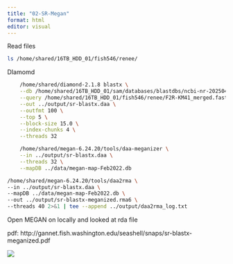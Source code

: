 ```yaml
---
title: "02-SR-Megan"
format: html
editor: visual
---
```


Read files

```bash
ls /home/shared/16TB_HDD_01/fish546/renee/
```

DIamomd

```bash
    /home/shared/diamond-2.1.8 blastx \
    --db /home/shared/16TB_HDD_01/sam/databases/blastdbs/ncbi-nr-20250429.dmnd \
    --query /home/shared/16TB_HDD_01/fish546/renee/F2R-KM41_merged.fastq.gz \
    --out ../output/sr-blastx.daa \
    --outfmt 100 \
    --top 5 \
    --block-size 15.0 \
    --index-chunks 4 \
    --threads 32
```

```bash
    /home/shared/megan-6.24.20/tools/daa-meganizer \
    --in ../output/sr-blastx.daa \
    --threads 32 \
    --mapDB ../data/megan-map-Feb2022.db
```

```bash
/home/shared/megan-6.24.20/tools/daa2rma \
--in ../output/sr-blastx.daa \
--mapDB ../data/megan-map-Feb2022.db \
--out ../output/sr-blastx-meganized.rma6 \
--threads 40 2>&1 | tee --append ../output/daa2rma_log.txt

```

Open MEGAN on locally and looked at rda file

pdf: http://gannet.fish.washington.edu/seashell/snaps/sr-blastx-meganized.pdf

![](http://gannet.fish.washington.edu/seashell/snaps/sr-blastx-meganized.png)
